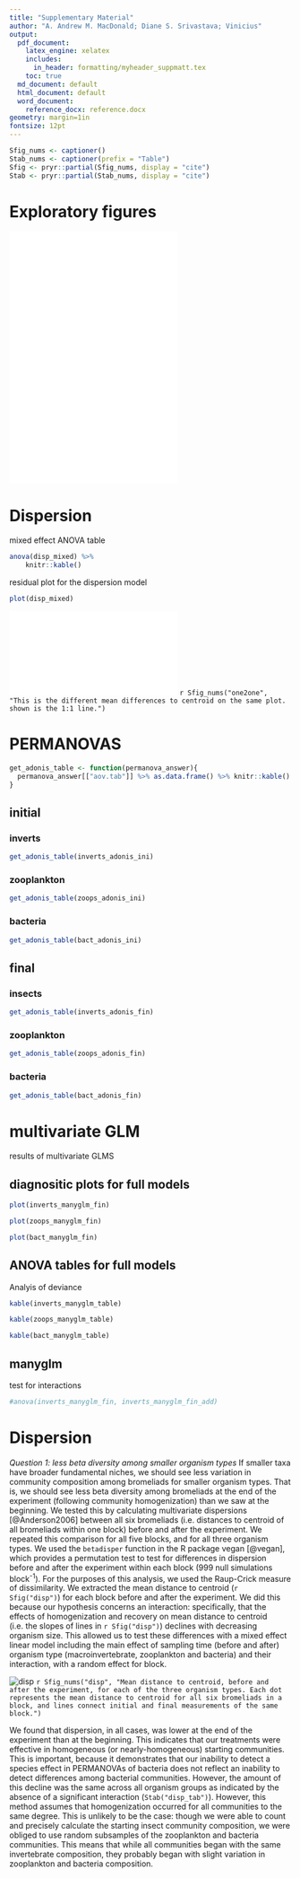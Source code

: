 ```yaml
---
title: "Supplementary Material"
author: "A. Andrew M. MacDonald; Diane S. Srivastava; Vinicius"
output:
  pdf_document:
    latex_engine: xelatex
    includes:
      in_header: formatting/myheader_suppmatt.tex
    toc: true
  md_document: default
  html_document: default
  word_document:
    reference_docx: reference.docx
geometry: margin=1in
fontsize: 12pt
---
```



```r
Sfig_nums <- captioner()
Stab_nums <- captioner(prefix = "Table")
Sfig <- pryr::partial(Sfig_nums, display = "cite")
Stab <- pryr::partial(Stab_nums, display = "cite")
```

# Exploratory figures

![](../figures/inverts.pdf)
![](../figures/zoop.pdf)
![](../figures/bact.pdf)

# Dispersion

mixed effect ANOVA table
```r
anova(disp_mixed) %>% 
    knitr::kable()
```

residual plot for the dispersion model
```r
plot(disp_mixed)
```

![](../figures/one_one_plot.pdf)
`r Sfig_nums("one2one", "This is the different mean differences to centroid on the same plot. shown is the 1:1 line.")`

# PERMANOVAS

```r
get_adonis_table <- function(permanova_answer){
  permanova_answer[["aov.tab"]] %>% as.data.frame() %>% knitr::kable()
}
```


## initial

### inverts
```r
get_adonis_table(inverts_adonis_ini)
```

### zooplankton
```r
get_adonis_table(zoops_adonis_ini)
```

### bacteria
```r
get_adonis_table(bact_adonis_ini)
```

## final
### insects
```r
get_adonis_table(inverts_adonis_fin)
```

### zooplankton
```r
get_adonis_table(zoops_adonis_fin)
```

### bacteria
```r
get_adonis_table(bact_adonis_fin)
```



# multivariate GLM

results of multivariate GLMS

## diagnositic plots for full models
```r
plot(inverts_manyglm_fin)
```


```r
plot(zoops_manyglm_fin)
```

```r

plot(bact_manyglm_fin)
```

## ANOVA tables for full models
Analyis of deviance 

```r
kable(inverts_manyglm_table)
```

```r
kable(zoops_manyglm_table)
```

```r
kable(bact_manyglm_table)
```

## manyglm


test for interactions
```r
#anova(inverts_manyglm_fin, inverts_manyglm_fin_add)

```


# Dispersion

*Question 1: less beta diversity among smaller organism types* 
If smaller taxa have broader fundamental niches, we should see less variation in community composition among
bromeliads for smaller organism types. That is, we should see less beta
diversity among bromeliads at the end of the experiment (following community homogenization) than we saw at the
beginning. We tested this by calculating multivariate dispersions
[@Anderson2006] between all six bromeliads (i.e. distances to centroid of all
bromeliads within one block) before and after the experiment. We repeated this
comparison for all five blocks, and for all three organism types. We used the
`betadisper` function in the R package vegan [@vegan], which provides a
permutation test to test for differences in dispersion before and after the
experiment within each block (999 null simulations block^-1^). For the
purposes of this analysis, we used the Raup-Crick measure of dissimilarity. We
extracted the mean distance to centroid (`r Sfig("disp")`) for each block
before and after the experiment. We did this because our hypothesis concerns
an interaction: specifically, that the effects of homogenization and recovery on mean distance to centroid
(i.e. the slopes of lines in `r Sfig("disp")`) declines with decreasing organism
size. This allowed us to test these differences with a mixed effect linear
model including the main effect of sampling time (before and after) organism
type (macroinvertebrate, zooplankton and bacteria) and their interaction, with
a random effect for block.


![disp](../figures/plot_disp_taxa.png)
`r Sfig_nums("disp", "Mean distance to centroid, before and after the experiment, for each of the three organism types. Each dot represents the mean distance to centroid for all six bromeliads in a block, and lines connect initial and final measurements of the same block.")`


We found that dispersion, in all cases, was lower at the end of the experiment
than at the beginning. This indicates that our treatments were effective in
homogeneous (or nearly-homogeneous) starting communities. This is important,
because it demonstrates that our inability to detect a species effect in
PERMANOVAs of bacteria does not reflect an inability to detect differences
among bacterial communities. However, the amount of this decline was the same
across all organism groups as indicated by the absence of a significant
interaction (` Stab("disp_tab")`). However, this method assumes that
homogenization occurred for all communities to the same degree. This is
unlikely to be the case: though we were able to count and precisely calculate
the starting insect community composition, we were obliged to use random
subsamples of the zooplankton and bacteria communities. This means that while
all communities began with the same invertebrate composition, they probably
began with slight variation in zooplankton and bacteria composition.
